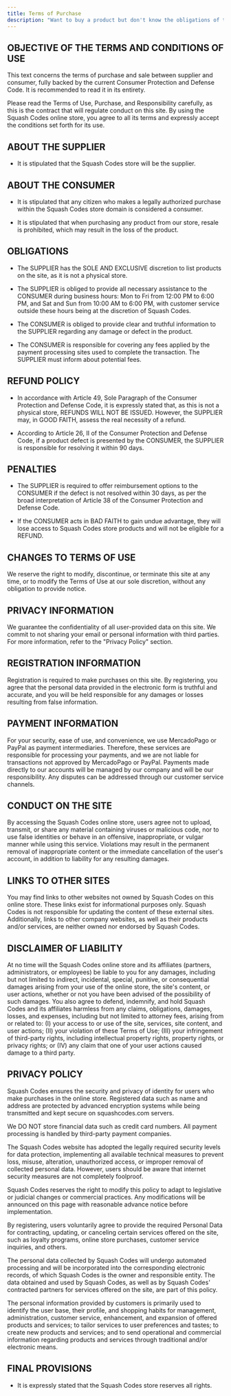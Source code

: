 ```yaml
---
title: Terms of Purchase
description: "Want to buy a product but don't know the obligations of the consumer and supplier? You are in the right place."
---
```


## OBJECTIVE OF THE TERMS AND CONDITIONS OF USE

This text concerns the terms of purchase and sale between supplier and consumer, fully backed by the current Consumer Protection and Defense Code. It is recommended to read it in its entirety.

Please read the Terms of Use, Purchase, and Responsibility carefully, as this is the contract that will regulate conduct on this site. By using the Squash Codes online store, you agree to all its terms and expressly accept the conditions set forth for its use.


## ABOUT THE SUPPLIER

- It is stipulated that the Squash Codes store will be the supplier.


## ABOUT THE CONSUMER

- It is stipulated that any citizen who makes a legally authorized purchase within the Squash Codes store domain is considered a consumer.

- It is stipulated that when purchasing any product from our store, resale is prohibited, which may result in the loss of the product.


## OBLIGATIONS

- The SUPPLIER has the SOLE AND EXCLUSIVE discretion to list products on the site, as it is not a physical store.

- The SUPPLIER is obliged to provide all necessary assistance to the CONSUMER during business hours: Mon to Fri from 12:00 PM to 6:00 PM, and Sat and Sun from 10:00 AM to 6:00 PM, with customer service outside these hours being at the discretion of Squash Codes.

- The CONSUMER is obliged to provide clear and truthful information to the SUPPLIER regarding any damage or defect in the product.

- The CONSUMER is responsible for covering any fees applied by the payment processing sites used to complete the transaction. The SUPPLIER must inform about potential fees.


## REFUND POLICY

- In accordance with Article 49, Sole Paragraph of the Consumer Protection and Defense Code, it is expressly stated that, as this is not a physical store, REFUNDS WILL NOT BE ISSUED. However, the SUPPLIER may, in GOOD FAITH, assess the real necessity of a refund.

- According to Article 26, II of the Consumer Protection and Defense Code, if a product defect is presented by the CONSUMER, the SUPPLIER is responsible for resolving it within 90 days.


## PENALTIES

- The SUPPLIER is required to offer reimbursement options to the CONSUMER if the defect is not resolved within 30 days, as per the broad interpretation of Article 38 of the Consumer Protection and Defense Code.

- If the CONSUMER acts in BAD FAITH to gain undue advantage, they will lose access to Squash Codes store products and will not be eligible for a REFUND.


## CHANGES TO TERMS OF USE

We reserve the right to modify, discontinue, or terminate this site at any time, or to modify the Terms of Use at our sole discretion, without any obligation to provide notice.


## PRIVACY INFORMATION

We guarantee the confidentiality of all user-provided data on this site. We commit to not sharing your email or personal information with third parties. For more information, refer to the "Privacy Policy" section.


## REGISTRATION INFORMATION

Registration is required to make purchases on this site. By registering, you agree that the personal data provided in the electronic form is truthful and accurate, and you will be held responsible for any damages or losses resulting from false information.


## PAYMENT INFORMATION

For your security, ease of use, and convenience, we use MercadoPago or PayPal as payment intermediaries. Therefore, these services are responsible for processing your payments, and we are not liable for transactions not approved by MercadoPago or PayPal. Payments made directly to our accounts will be managed by our company and will be our responsibility. Any disputes can be addressed through our customer service channels.


## CONDUCT ON THE SITE

By accessing the Squash Codes online store, users agree not to upload, transmit, or share any material containing viruses or malicious code, nor to use false identities or behave in an offensive, inappropriate, or vulgar manner while using this service. Violations may result in the permanent removal of inappropriate content or the immediate cancellation of the user's account, in addition to liability for any resulting damages.


## LINKS TO OTHER SITES

You may find links to other websites not owned by Squash Codes on this online store. These links exist for informational purposes only. Squash Codes is not responsible for updating the content of these external sites. Additionally, links to other company websites, as well as their products and/or services, are neither owned nor endorsed by Squash Codes.


## DISCLAIMER OF LIABILITY

At no time will the Squash Codes online store and its affiliates (partners, administrators, or employees) be liable to you for any damages, including but not limited to indirect, incidental, special, punitive, or consequential damages arising from your use of the online store, the site's content, or user actions, whether or not you have been advised of the possibility of such damages. You also agree to defend, indemnify, and hold Squash Codes and its affiliates harmless from any claims, obligations, damages, losses, and expenses, including but not limited to attorney fees, arising from or related to: (I) your access to or use of the site, services, site content, and user actions; (II) your violation of these Terms of Use; (III) your infringement of third-party rights, including intellectual property rights, property rights, or privacy rights; or (IV) any claim that one of your user actions caused damage to a third party.


## PRIVACY POLICY

Squash Codes ensures the security and privacy of identity for users who make purchases in the online store. Registered data such as name and address are protected by advanced encryption systems while being transmitted and kept secure on squashcodes.com servers.

We DO NOT store financial data such as credit card numbers. All payment processing is handled by third-party payment companies.

The Squash Codes website has adopted the legally required security levels for data protection, implementing all available technical measures to prevent loss, misuse, alteration, unauthorized access, or improper removal of collected personal data. However, users should be aware that internet security measures are not completely foolproof.

Squash Codes reserves the right to modify this policy to adapt to legislative or judicial changes or commercial practices. Any modifications will be announced on this page with reasonable advance notice before implementation.

By registering, users voluntarily agree to provide the required Personal Data for contracting, updating, or canceling certain services offered on the site, such as loyalty programs, online store purchases, customer service inquiries, and others.

The personal data collected by Squash Codes will undergo automated processing and will be incorporated into the corresponding electronic records, of which Squash Codes is the owner and responsible entity. The data obtained and used by Squash Codes, as well as by Squash Codes' contracted partners for services offered on the site, are part of this policy.

The personal information provided by customers is primarily used to identify the user base, their profile, and shopping habits for management, administration, customer service, enhancement, and expansion of offered products and services; to tailor services to user preferences and tastes; to create new products and services; and to send operational and commercial information regarding products and services through traditional and/or electronic means.


## FINAL PROVISIONS

- It is expressly stated that the Squash Codes store reserves all rights.
